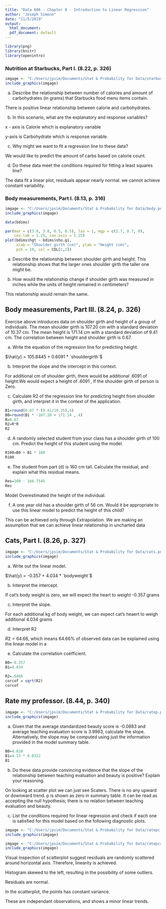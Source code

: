 ---
title: "Data 606 - Chapter 8 - Introduction to Linear Regression"
author: "Joseph Simone"
date: "11/5/2019"
output:
  html_document:
  pdf_document: default
---

```{r setup, include=FALSE}
library(png)
library(knitr)
library(openintro)
```

### Nutrition at Starbucks, Part I. (8.22, p. 326)

```{r, include=TRUE }
imgage <- "C:/Users/jpsim/Documents/Stat & Probability for Data/starbucks.png"
include_graphics(imgage)
```

(a) Describe the relationship between number of calories and amount of carbohydrates (in grams) that
Starbucks food menu items contain.

There is positive linear relationship between calorie and carbohydrates.

(b) In this scenario, what are the explanatory and response variables?


x - axis is Calorie which is explanatory variable

y-axis is Carbohydrate which is response variable.


(c) Why might we want to fit a regression line to these data?

We would like to predict the amount of carbs based on calorie count.


(d) Do these data meet the conditions required for fitting a least squares line?

The data fit a linear plot, residuals appear nearly normal. we cannot achieve constant variability.


### Body measurements, Part I. (8.13, p. 316)

```{r, include=TRUE }
imgage <- "C:/Users/jpsim/Documents/Stat & Probability for Data/body.png"
include_graphics(imgage)
```

```{r}
data(bdims)
```

```{r}
par(mar = c(3.8, 3.8, 0.5, 0.5), las = 1, mgp = c(2.7, 0.7, 0), 
    cex.lab = 1.25, cex.axis = 1.25)
plot(bdims$hgt ~ bdims$sho.gi, 
     xlab = "Shoulder girth (cm)", ylab = "Height (cm)", 
     pch = 19, col = COL[1,2])
```

(a) Describe the relationship between shoulder girth and height.
This relationship shows that the larger ones shoulder girth the taller one might be.
 

(b) How would the relationship change if shoulder girth was measured in inches while the units of height
remained in centimeters?

This relationship would remain the same.

## Body measurements, Part III. (8.24, p. 326)

Exercise above introduces data on shoulder girth and height of a group of individuals. The mean shoulder girth is 107.20 cm with a standard deviation of 10.37 cm. The mean height is 171.14 cm with a standard deviation of 9.41 cm. The correlation between height and shoulder
girth is 0.67.

(a) Write the equation of the regression line for predicting height.

 $\hat{y} = 105.8445 + 0.6091 * `shouldergirth`$
 
(b) Interpret the slope and the intercept in this context.

For additional cm of shoulder girth, there would be additional .6091 of height.We would expect a height of .6091 , If the shoulder girth of person is Zero.


(c) Calculate R2 of the regression line for predicting height from shoulder girth, and interpret it in the
context of the application.

```{r}
B1=round(0.67 * (9.41/10.35),4)
B0=round(B1 * -107.20 + 171.14 , 4)
R=0.67
R2=R*R
R2
```

(d) A randomly selected student from your class has a shoulder girth of 100 cm. Predict the height of this
student using the model.

```{r}
R100=B0 + B1 * 100
R100
```


(e) The student from part (d) is 160 cm tall. Calculate the residual, and explain what this residual means.

```{r}
Res=160 - 166.7545
Res
```

Model Overestimated the height of the individual.

(f) A one year old has a shoulder girth of 56 cm. Would it be appropriate to use this linear model to
predict the height of this child?

This can be achieved only through Extrapolation. We are making an assumption that we can achieve linear relationship in uncharted data


## Cats, Part I. (8.26, p. 327) 

```{r, include=TRUE }
imgage <- "C:/Users/jpsim/Documents/Stat & Probability for Data/cats.png"
include_graphics(imgage)
```

(a) Write out the linear model.

$\hat{y} = -0.357 + 4.034 * `bodyweight`$

(b) Interpret the intercept.

If cat’s body weight is zero, we will expect the heart to weight -0.357 grams

(c) Interpret the slope.

For each additional kg of body weight, we can expect cat’s heaert to weigh additional 4.034 grams

(d) Interpret R2

$R2 = 64.66%$, which means 64.66% of observed data can be explained using the linear model in a 

(e) Calculate the correlation coefficient.

```{r}
B0=-0.357
B1=4.034

R2=.6466
corcof = sqrt(R2)
corcof
```

## Rate my professor. (8.44, p. 340)
```{r, include=TRUE }
imgage <- "C:/Users/jpsim/Documents/Stat & Probability for Data/ratep.png"
include_graphics(imgage)
```

(a) Given that the average standardized beauty score is -0.0883 and average teaching evaluation score
is 3.9983, calculate the slope. Alternatively, the slope may be computed using just the information
provided in the model summary table.

```{r}
B0=4.010
B1=4.13 * 0.0322
B1
```


(b) Do these data provide convincing evidence that the slope of the relationship between teaching evaluation
and beauty is positive? Explain your reasoning.

On looking at scatter plot we can just see Scaters. There is no any upward or downward trend. p is shown as zero in summary table. It can be read as accepting the null hypothesis; there is no relation between teaching evaluation and beauty.

(c) List the conditions required for linear regression and check if each one is satisfied for this model based
on the following diagnostic plots.

```{r, include=TRUE }
imgage <- "C:/Users/jpsim/Documents/Stat & Probability for Data/ratepc.png"
include_graphics(imgage)
```

```{r, include=TRUE }
imgage <- "C:/Users/jpsim/Documents/Stat & Probability for Data/ratepca.png"
include_graphics(imgage)
```

Visual inspection of scatterplot suggest residuals are randomly scattered around horizontal axis. Therefore, linearity is achieved.

Histogram skewed to the left, resulting in the possibility of some outliers. 

Residuals are normal.

In the scatterplot, the points has constant variance.

These are independant observations, and shows a minor linear trends.